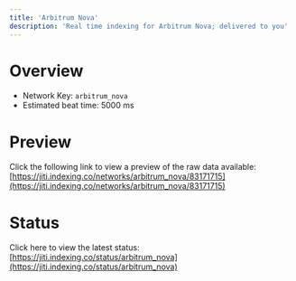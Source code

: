 ```yaml
---
title: 'Arbitrum Nova'
description: 'Real time indexing for Arbitrum Nova; delivered to you'
---
```


# Overview
- Network Key: `arbitrum_nova`
- Estimated beat time: 5000 ms

# Preview
Click the following link to view a preview of the raw data available: [https://jiti.indexing.co/networks/arbitrum_nova/83171715](https://jiti.indexing.co/networks/arbitrum_nova/83171715)

# Status
Click here to view the latest status: [https://jiti.indexing.co/status/arbitrum_nova](https://jiti.indexing.co/status/arbitrum_nova)
